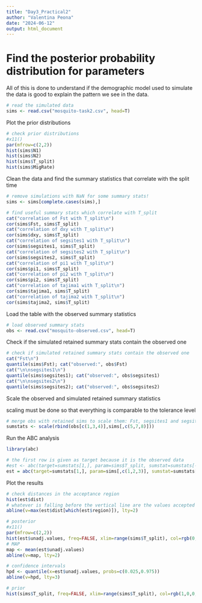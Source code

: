 ```yaml
---
title: "Day3_Practical2"
author: "Valentina Peona"
date: "2024-06-12"
output: html_document
---
```


# Find the posterior probability distribution for parameters

All of this is done to understand if the demographic model used to simulate the data is good to explain the pattern we see in the data.

```r
# read the simulated data
sims <- read.csv("mosquito-task2.csv", head=T)
```

Plot the prior distributions

```r
# check prior distributions
#x11()
par(mfrow=c(2,2))
hist(sims$N1)
hist(sims$N2)
hist(sims$T_split)
hist(sims$MigRate)
```

Clean the data and find the summary statistics that correlate with the split time

```r
# remove simulations with NaN for some summary stats!
sims <- sims[complete.cases(sims),]

# find useful summary stats which correlate with T_split
cat("correlation of Fst with T_split\n")
cor(sims$Fst, sims$T_split)
cat("correlation of dxy with T_split\n")
cor(sims$dxy, sims$T_split)
cat("correlation of segsites1 with T_split\n")
cor(sims$segsites1, sims$T_split)
cat("correlation of segsites2 with T_split\n")
cor(sims$segsites2, sims$T_split)
cat("correlation of pi1 with T_split\n")
cor(sims$pi1, sims$T_split)
cat("correlation of pi2 with T_split\n")
cor(sims$pi2, sims$T_split)
cat("correlation of tajima1 with T_split\n")
cor(sims$tajima1, sims$T_split)
cat("correlation of tajima2 with T_split\n")
cor(sims$tajima2, sims$T_split)
```

Load the table with the observed summary statistics

```r
# load observed summary stats
obs <- read.csv("mosquito-observed.csv", head=T)
```

Check if the simulated retained summary stats contain the observed one

```r
# check if simulated retained summary stats contain the observed one
cat("Fst\n")
quantile(sims$Fst); cat("observed:", obs$Fst)
cat("\n\nsegsites1\n")
quantile(sims$segsites1); cat("observed:", obs$segsites1)
cat("\n\nsegsites2\n")
quantile(sims$segsites2); cat("observed:", obs$segsites2)
```

Scale the observed and simulated retained summary statistics

scaling must be done so that everything is comparable to the tolerance level

```r
# merge obs with retained sims to scale them: Fst, segsites1 and segsites2
sumstats <- scale(rbind(obs[c(1,3,4)],sims[,c(5,7,8)]))
```

Run the ABC analysis

```r
library(abc)

# the first row is given as target because it is the observed data
#est <- abc(target=sumstats[1,], param=sims$T_split, sumstat=sumstats[-1,], tol=0.05, method="rejection")
est = abc(target=sumstats[1,], param=sims[,c(1,2,3)], sumstat=sumstats[-1,], tol=0.05, method="rejection")
```

Plot the results

```r
# check distances in the acceptance region
hist(est$dist)
# whatever is falling before the vertical line are the values accepted
abline(v=max(est$dist[which(est$region)]), lty=2)

# posterior
#x11()
par(mfrow=c(2,2))
hist(est$unadj.values, freq=FALSE, xlim=range(sims$T_split), col=rgb(0,0,1,1/4), main="Posterior probability", xlab="Split time")
# MAP
map <- mean(est$unadj.values)
abline(v=map, lty=2)

# confidence intervals
hpd <- quantile(x=est$unadj.values, probs=c(0.025,0.975))
abline(v=hpd, lty=3)

# prior
hist(sims$T_split, freq=FALSE, xlim=range(sims$T_split), col=rgb(1,0,0,1/4))
```
